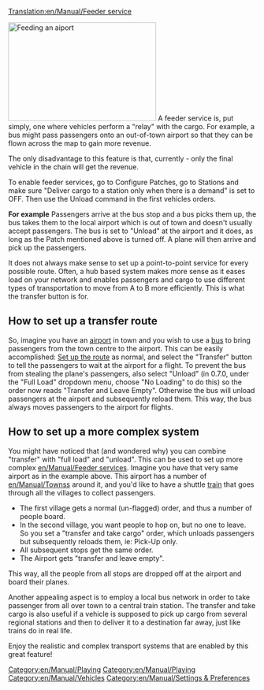 [[Translation:en/Manual/Feeder service]]
[[Category:en/Manual/Playing]]

[[File:en/Manual/Feeder service.png|frame|right|300x200px|Feeding an aiport]]
A feeder service is, put simply, one where vehicles perform a "relay" with the cargo.  For example, a bus might pass passengers onto an out-of-town airport so that they can be flown across the map to gain more revenue.

The only disadvantage to this feature is that, currently - only the final vehicle in the chain will get the revenue.

To enable feeder services, go to Configure Patches, go to Stations and make sure "Deliver cargo to a station only when there is a demand" is set to OFF.
Then use the Unload command in the first vehicles orders.

'''For example'''
Passengers arrive at the bus stop and a bus picks them up, the bus takes them to the local airport which is out of town and doesn't usually accept passengers. The bus is set to "Unload" at the airport and it does, as long as the Patch mentioned above is turned off. A plane will then arrive and pick up the passengers.

It does not always make sense to set up a point-to-point service for every possible route. Often, a hub based system makes more sense as it eases load on your network and enables passengers and cargo to use different types of transportation to move from A to B more efficiently. This is what the transfer button is for.

==How to set up a transfer route==
So, imagine you have an [[en/Manual/Airports|airport]] in town and you wish to use a [[en/Manual/Base Set/Road Vehicles/Buses|bus]] to bring passengers from the town centre to the airport. This can be easily accomplished: [[en/Manual/Construction|Set up the route]] as normal, and select the "Transfer" button to tell the passengers to wait at the airport for a flight. To prevent the bus from stealing the plane's passengers, also select "Unload" (in 0.7.0, under the "Full Load" dropdown menu, choose "No Loading" to do this) so the order now reads "Transfer and Leave Empty". Otherwise the bus will unload passengers at the airport and subsequently reload them. This way, the bus always moves passengers to the airport for flights.

==How to set up a more complex system==
You might have noticed that (and wondered why) you can combine "transfer" with "full load" and "unload". This can be used to set up more complex [[en/Manual/Feeder service]]s.
Imagine you have that very same airport as in the example above. This airport has a number of [[en/Manual/Towns]]s around it, and you'd like to have a shuttle [[en/Manual/Trains|train]] that goes through all the villages to collect passengers.

*The first village gets a normal (un-flagged) order, and thus a number of people board.
*In the second village, you want people to hop on, but no one to leave. So you set a "transfer and take cargo" order, which unloads passengers but subsequently reloads them, ie: Pick-Up only. 
*All subsequent stops get the same order.
*The Airport gets "transfer and leave empty".

This way, all the people from all stops are dropped off at the airport and board their planes.

Another appealing aspect is to employ a local bus network in order to take passenger from all over town to a central train station. The transfer and take cargo is also useful if a vehicle is supposed to pick up cargo from several regional stations and then to deliver it to a destination far away, just like trains do in real life.

Enjoy the realistic and complex transport systems that are enabled by this great feature!

[[Category:en/Manual/Playing]]
[[Category:en/Manual/Vehicles]]
[[Category:en/Manual/Settings & Preferences]]